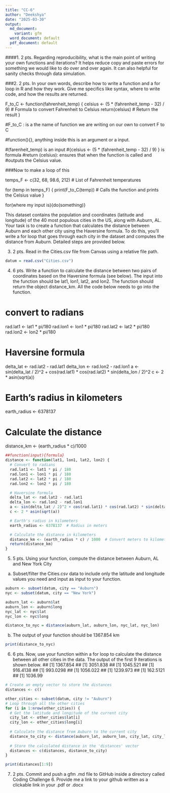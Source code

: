 ```yaml
---
title: "CC-6"
author: "Deekshya"
date: "2025-03-30"
output:
  md_document:
    variant: gfm
  word_document: default
  pdf_document: default
---
```

####1.	2 pts. Regarding reproducibility, what is the main point of writing your own functions and iterations?
It  helps reduce copy and paste errors for something we would like to do over 
and over again. It can also helpful for sanity checks through data simulation.

###2.	2 pts. In your own words, describe how to write a function and a for loop in R and how they work. Give me specifics like syntax, where to write code, and how the results are returned. 

F_to_C <- function(fahrenheit_temp) {
  celsius <- (5 * (fahrenheit_temp - 32) / 9)  # Formula to convert Fahrenheit to Celsius
  return(celsius)  # Return the result
}

#F_to_C : is a the name of function we are writing on our own to convert F to C

#function(){}, anything inside this is an argument or a input.

#(farenheit_temp) is an input 
#{celsius <- (5 * (fahrenheit_temp - 32) / 9) } is formula 
#return (celsius): ensures that when the function is called and
#outputs the Celsius value.


###Now to make a loop of this

temps_F <- c(32, 68, 98.6, 212)  # List of Fahrenheit temperatures

for (temp in temps_F) {
  print(F_to_C(temp))  # Calls the function and prints the Celsius value
}

for(where my input is){do(something)}

This dataset contains the population and coordinates (latitude and longitude) of the 40 most populous cities in the US, along with Auburn, AL. Your task is to create a function that calculates the distance between Auburn and each other city using the Haversine formula. To do this, you'll write a for loop that goes through each city in the dataset and computes the distance from Auburn. Detailed steps are provided below.

3.	2 pts. Read in the Cities.csv file from Canvas using a relative file path.
```r
datum = read.csv("Cities.csv")
```

4.	6 pts. Write a function to calculate the distance between two pairs of coordinates based on the Haversine formula (see below). The input into the function should be lat1, lon1, lat2, and lon2. The function should return the object distance_km. All the code below needs to go into the function.

# convert to radians
rad.lat1 <- lat1 * pi/180
rad.lon1 <- lon1 * pi/180
rad.lat2 <- lat2 * pi/180
rad.lon2 <- lon2 * pi/180

# Haversine formula
delta_lat <- rad.lat2 - rad.lat1
delta_lon <- rad.lon2 - rad.lon1
a <- sin(delta_lat / 2)^2 + cos(rad.lat1) * cos(rad.lat2) * sin(delta_lon / 2)^2
c <- 2 * asin(sqrt(a)) 

# Earth's radius in kilometers
earth_radius <- 6378137

# Calculate the distance
distance_km <- (earth_radius * c)/1000
```r
##function(input){formula}
distance <- function(lat1, lon1, lat2, lon2) {
  # Convert to radians
  rad.lat1 <- lat1 * pi / 180
  rad.lon1 <- lon1 * pi / 180
  rad.lat2 <- lat2 * pi / 180
  rad.lon2 <- lon2 * pi / 180

  # Haversine formula
  delta_lat <- rad.lat2 - rad.lat1
  delta_lon <- rad.lon2 - rad.lon1
  a <- sin(delta_lat / 2)^2 + cos(rad.lat1) * cos(rad.lat2) * sin(delta_lon / 2)^2
  c <- 2 * asin(sqrt(a))

  # Earth's radius in kilometers
  earth_radius <- 6378137  # Radius in meters

  # Calculate the distance in kilometers
  distance_km <- (earth_radius * c) / 1000  # Convert meters to kilometers
  return(distance_km)
}
```

5.	5 pts. Using your function, compute the distance between Auburn, AL and New York City

a.	Subset/filter the Cities.csv data to include only the latitude and longitude values you need and input as input to your function.

```r

auburn <- subset(datum, city == "Auburn")
nyc <- subset(datum, city == "New York")

auburn_lat <- auburn$lat
auburn_lon <- auburn$long
nyc_lat <- nyc$lat
nyc_lon <- nyc$long

distance_to_nyc = distance(auburn_lat, auburn_lon, nyc_lat, nyc_lon)

```

b.	The output of your function should be 1367.854 km

```r
print(distance_to_nyc)
```

6.	6 pts. Now, use your function within a for loop to calculate the distance between all other cities in the data. The output of the first 9 iterations is shown below. 
## [1] 1367.854
## [1] 3051.838
## [1] 1045.521
## [1] 916.4138
## [1] 993.0298
## [1] 1056.022
## [1] 1239.973
## [1] 162.5121
## [1] 1036.99

```r
# Create an empty vector to store the distances
distances <- c()

other_cities <- subset(datum, city != "Auburn")
# Loop through all the other cities
for (i in 1:nrow(other_cities)) {
  # Get the latitude and longitude of the current city
  city_lat <- other_cities$lat[i]
  city_lon <- other_cities$long[i]
  
  # Calculate the distance from Auburn to the current city
  distance_to_city <- distance(auburn_lat, auburn_lon, city_lat, city_lon)
  
  # Store the calculated distance in the 'distances' vector
  distances <- c(distances, distance_to_city)
}

```

```r
print(distances[1:9])
```
7.	2 pts. Commit and push a gfm .md file to GitHub inside a directory called Coding Challenge 6. Provide me a link to your github written as a clickable link in your .pdf or .docx